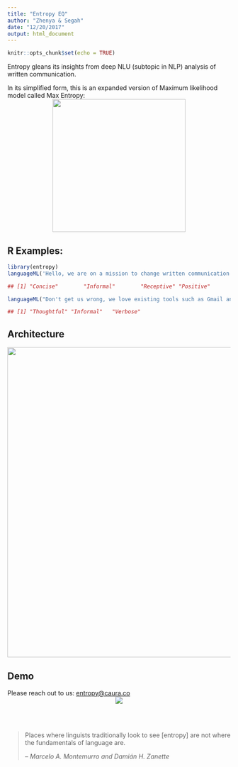 ```yaml
---
title: "Entropy EQ"
author: "Zhenya & Segah"
date: "12/20/2017"
output: html_document
---
```


```r
knitr::opts_chunk$set(echo = TRUE)
```

Entropy gleans its insights from deep NLU (subtopic in NLP) analysis of written communication.

In its simplified form, this is an expanded version of Maximum likelihood model called Max Entropy:<br/>
<center><img width="300" src="https://user-images.githubusercontent.com/1756903/32816722-17b7e470-c96f-11e7-8225-9ee0e0882343.png"></center>

## R Examples:
```r
library(entropy)
languageML('Hello, we are on a mission to change written communication.')
```

```r
## [1] "Concise"        "Informal"        "Receptive" "Positive"
```

```r
languageML("Don't get us wrong, we love existing tools such as Gmail and Slack. Yet, we believe that our communication is poor (Emojis - come on...). We are capable of much more!")
```

```r
## [1] "Thoughtful" "Informal"   "Verbose"
```

## Architecture

<img width="700" src="images/entropy architecture.svg">

## Demo

Please reach out to us: [entropy@caura.co](mailto:entropy@caura.co)
<center>[![](entropy.gif)](mailto:entropy@caura.co?subject=demo)</center>

<br>
<br>

> Places where linguists traditionally look to see [entropy] are not where the fundamentals of language are.
>
> -- <cite>Marcelo A. Montemurro and Damián H. Zanette</cite>

